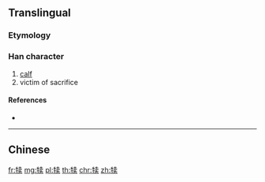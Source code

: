 {{character info/new}}
{{also|犢}}
==Translingual==
{{Han simplified forms|犢|㸿|犊|ex=y}}

===Etymology===
{{Han simp|犢|f=賣|t=卖}}

===Han character===
{{Han char|rn=93|rad=牛|as=08|sn=12|four=|canj=HQJNK|ids=⿰牜卖}}

# [[calf]]
# victim of sacrifice

====References====
* {{Han ref|kx=0702.141|hdz=31812.090|uh=728A|ud=29322}}

----

==Chinese==
{{zh-see|犢}}

[[fr:犊]]
[[mg:犊]]
[[pl:犊]]
[[th:犊]]
[[chr:犊]]
[[zh:犊]]